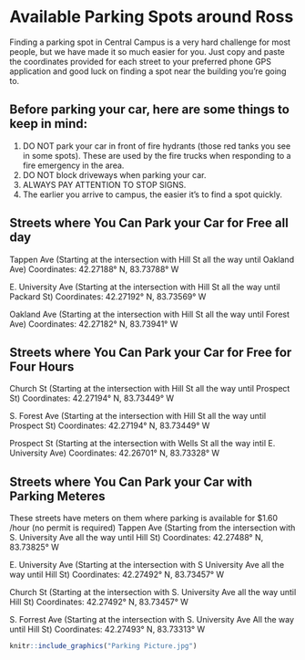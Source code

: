 # Available Parking Spots around Ross

Finding a parking spot in Central Campus is a very hard challenge for most people, but we have made it so much easier for you. Just copy and paste the coordinates provided for each street to your preferred phone GPS application and good luck on finding a spot near the building you're going to.  

## Before parking your car, here are some things to keep in mind:

1. DO NOT park your car in front of fire hydrants (those red tanks you see in some spots). These are used by the fire trucks when responding to a fire emergency in the area. 
2. DO NOT block driveways when parking your car. 
3. ALWAYS PAY ATTENTION TO STOP SIGNS.
4. The earlier you arrive to campus, the easier it's to find a spot quickly. 


## Streets where You Can Park your Car for Free all day 
Tappen Ave (Starting at the intersection with Hill St all the way until Oakland Ave)
Coordinates: 42.27188° N, 83.73788° W

E. University Ave (Starting at the intersection with Hill St all the way until Packard St)
Coordinates: 42.27192° N, 83.73569° W

Oakland Ave (Starting at the intersection with Hill St all the way until Forest Ave)
Coordinates: 42.27182° N, 83.73941° W


## Streets where You Can Park your Car for Free for Four Hours 
Church St (Starting at the intersection with Hill St all the way until Prospect St)
Coordinates: 42.27194° N, 83.73449° W

S. Forest Ave (Starting at the intersection with Hill St all the way until Prospect St)
Coordinates: 42.27194° N, 83.73449° W

Prospect St (Starting at the intersection with Wells St all the way intil E. University Ave)
Coordinates: 42.26701° N, 83.73328° W


## Streets where You Can Park your Car with Parking Meteres
These streets have meters on them where parking is available for $1.60 /hour (no permit is required)
Tappen Ave (Starting from the intersection with S. University Ave all the way until Hill St)
Coordinates: 42.27488° N, 83.73825° W

E. University Ave (Starting at the intersection with S University Ave all the way until Hill St)
Coordinates: 42.27492° N, 83.73457° W

Church St (Starting at the intersection with S. University Ave all the way until Hill St)
Coordinates: 42.27492° N, 83.73457° W

S. Forrest Ave (Starting at the intersection with S. University Ave All the way until Hill St)
Coordinates: 42.27493° N, 83.73313° W

```r
knitr::include_graphics("Parking Picture.jpg")
```




